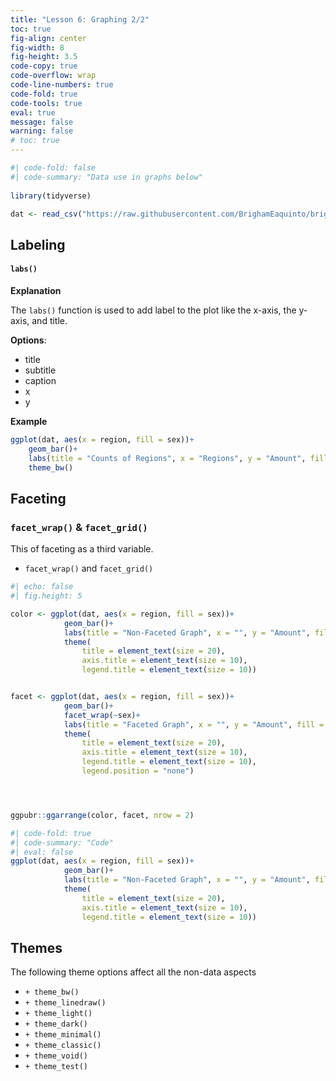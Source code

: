 ```yaml
---
title: "Lesson 6: Graphing 2/2"
toc: true
fig-align: center
fig-width: 8
fig-height: 3.5
code-copy: true
code-overflow: wrap
code-line-numbers: true
code-fold: true
code-tools: true
eval: true
message: false
warning: false
# toc: true
---
```


```r
#| code-fold: false
#| code-summary: "Data use in graphs below"
 
library(tidyverse)

dat <- read_csv("https://raw.githubusercontent.com/BrighamEaquinto/brighameaquinto.github.io/master/datasets/insurance.csv")
```

## Labeling 
#### `labs()`

**Explanation**

The `labs()` function is used to add label to the plot like the x-axis, the y-axis, and title. 


**Options**: 

- title 
- subtitle  
- caption 
- x 
- y


**Example**

```r
ggplot(dat, aes(x = region, fill = sex))+
    geom_bar()+ 
    labs(title = "Counts of Regions", x = "Regions", y = "Amount", fill = "Sex")+ 
    theme_bw()
```

 

## Faceting
### `facet_wrap()` & `facet_grid()`
This of faceting as a third variable. 

- `facet_wrap()` and `facet_grid()`




```r
#| echo: false
#| fig.height: 5

color <- ggplot(dat, aes(x = region, fill = sex))+
            geom_bar()+ 
            labs(title = "Non-Faceted Graph", x = "", y = "Amount", fill = "Sex")+
            theme(
                title = element_text(size = 20), 
                axis.title = element_text(size = 10), 
                legend.title = element_text(size = 10))


facet <- ggplot(dat, aes(x = region, fill = sex))+
            geom_bar()+ 
            facet_wrap(~sex)+
            labs(title = "Faceted Graph", x = "", y = "Amount", fill = "Sex")+
            theme(
                title = element_text(size = 20), 
                axis.title = element_text(size = 10), 
                legend.title = element_text(size = 10), 
                legend.position = "none")




ggpubr::ggarrange(color, facet, nrow = 2)
```

```r
#| code-fold: true
#| code-summary: "Code"
#| eval: false
ggplot(dat, aes(x = region, fill = sex))+
            geom_bar()+ 
            labs(title = "Non-Faceted Graph", x = "", y = "Amount", fill = "Sex")+
            theme(
                title = element_text(size = 20), 
                axis.title = element_text(size = 10), 
                legend.title = element_text(size = 10))
```

## Themes 

The following theme options affect all the non-data aspects

- `+ theme_bw()`
- `+ theme_linedraw()`
- `+ theme_light()`
- `+ theme_dark()`
- `+ theme_minimal()`
- `+ theme_classic()`
- `+ theme_void()`
- `+ theme_test()`


<!-- ## Multiple Geoms

## Other 

- colors 
- geom_text()/geoom_label()  
- labs() 
- themes()  
- legend 
- facet_wrap()  
- geom_boxplot() is often used with geom_jitter() to make powerful visualizations.
- geom_bar() position argument
- geom_jitter()
- geom_text()
- scales:
  - scale_x_continuous() 
  - scale_y_continuous() 
  - scale_colour_discrete()
- ggsave("my-plot.pdf")


```r
base <- ggplot(mpg, aes(displ, hwy)) +
  geom_point(aes(colour = class))

base + theme(legend.position = "left")
base + theme(legend.position = "top")
base + theme(legend.position = "bottom")
base + theme(legend.position = "right") # the default
```


![](pictures/ggplot_themes.jpg)










<br><br>




## aes() Athestic

- shape
- size
- color 
- alpha
- linetype 
- group

```r
ggplot(iris, aes(Sepal.Width, Sepal.Length, color = Species, size = 10))+
  geom_point(aes(shape = Species))+
  geom_smooth(method='lm', aes(linetype = Species))
```

```r
ggplot(iris, aes(Sepal.Width, Sepal.Length, size = 10, color = "red"))+
  geom_point(aes(shape = Species))+
  geom_smooth(method='lm', aes(linetype = Species))
```


## Coloring 

- the color and fill arguments are accepted inside the aes(). What about outside?


- color is the boarder color
- fill is the fill color

- you can set hard colors or set it to a column in your dataset
- R accepts color names in quotes and hex codes

- `scale_fill_manual()`
- `scale_color_manual()`
 -->
